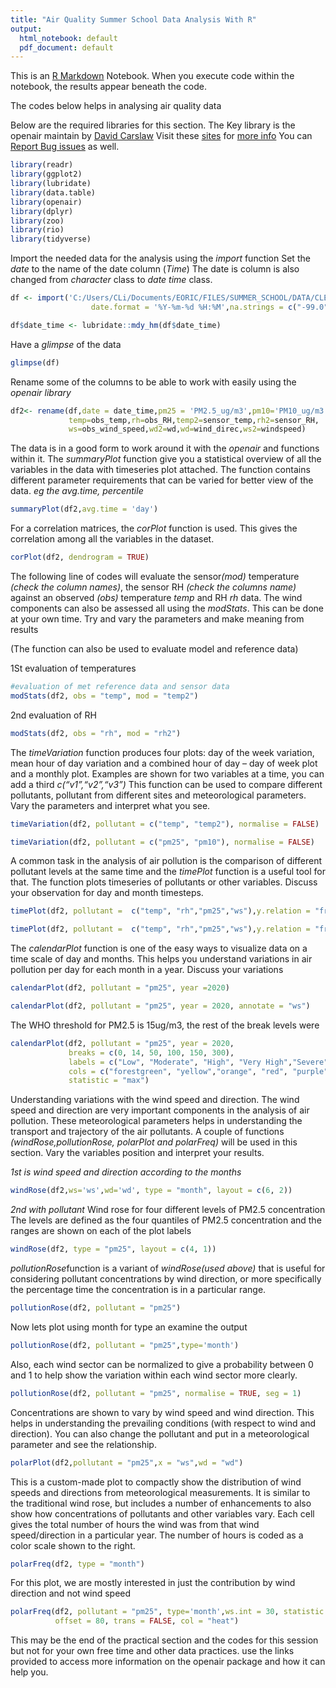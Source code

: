 ---
title: "Air Quality Summer School Data Analysis With R"
output:
  html_notebook: default
  pdf_document: default
---

This is an [R Markdown](http://rmarkdown.rstudio.com) Notebook. When you execute code within the notebook, the results appear beneath the code. 

The codes below helps in analysing air quality data

Below are the required libraries for this section. The Key library is the openair
maintain by [David Carslaw](david.carslaw@york.ac.uk)
Visit these [sites](https://davidcarslaw.github.io/openair/) for [more info](https://github.com/davidcarslaw/openair)
You can [Report Bug issues](https://github.com/davidcarslaw/openair/issues) as well. 

```{r}
library(readr)
library(ggplot2)
library(lubridate)
library(data.table)
library(openair)
library(dplyr)
library(zoo)
library(rio)
library(tidyverse)
```



Import the needed data for the analysis  using the *import* function
Set the *date* to the name of the date column (*Time*)
The date is column is also changed from *character* class to *date time* class. 
```{r}
df <- import('C:/Users/CLi/Documents/EORIC/FILES/SUMMER_SCHOOL/DATA/CLEANED_DATA/cleaned_met_aq_data2.csv',header=TRUE,sep = ',', date = 'Time',
                  date.format = '%Y-%m-%d %H:%M',na.strings = c("-99.0", "-999","-9999",""))

df$date_time <- lubridate::mdy_hm(df$date_time)
```


Have a *glimpse* of the data
```{r}
glimpse(df)
```



Rename some of the columns to be able to work with easily using the *openair library*

```{r}
df2<- rename(df,date = date_time,pm25 = 'PM2.5_ug/m3',pm10='PM10_ug/m3',
             temp=obs_temp,rh=obs_RH,temp2=sensor_temp,rh2=sensor_RH,
             ws=obs_wind_speed,wd2=wd,wd=wind_direc,ws2=windspeed)
```


The data is in a good form to work around it with the *openair* and functions within it.
The *summaryPlot* function give you a statistical overview of all the variables in the data with timeseries plot attached. The function contains different parameter requirements that can be varied for better view of the data. *eg the avg.time, percentile*
```{r}
summaryPlot(df2,avg.time = 'day')
```



For a correlation matrices, the *corPlot* function is used. This gives the correlation among all the variables in the dataset.
```{r}
corPlot(df2, dendrogram = TRUE)
```



The following line of codes will evaluate the sensor*(mod)* temperature *(check the column names)*,
the sensor RH *(check the columns name)* against an observed *(obs)* temperature *temp* and RH *rh* data.
The wind components can also be assessed all using the *modStats*.
This can be done at your own time. Try and vary the parameters and make meaning from results

(The function can also be used to evaluate model and reference data)

1St evaluation of temperatures
```{r}
#evaluation of met reference data and sensor data
modStats(df2, obs = "temp", mod = "temp2")
```



2nd evaluation of RH
```{r}
modStats(df2, obs = "rh", mod = "rh2")
```


The *timeVariation* function produces four plots: day of the week variation, mean
hour of day variation and a combined hour of day – day of week plot and a monthly
plot. Examples are shown for two variables at a time, you can add a third *c("v1","v2","v3")*
This function can be used to compare different pollutants, pollutant from different sites and meteorological parameters.
Vary the parameters and interpret what you see.

```{r}
timeVariation(df2, pollutant = c("temp", "temp2"), normalise = FALSE)
```

```{r}
timeVariation(df2, pollutant = c("pm25", "pm10"), normalise = FALSE)
```


A common task in the analysis of air pollution is the comparison of different pollutant levels at the same time and the *timePlot* function is a useful tool for that. The function plots timeseries of pollutants or other variables. Discuss your observation for day and month timesteps.

```{r}
timePlot(df2, pollutant =  c("temp", "rh","pm25","ws"),y.relation = "free", avg.time = "day")
```

```{r}
timePlot(df2, pollutant =  c("temp", "rh","pm25","ws"),y.relation = "free", avg.time = "month")
```

The *calendarPlot* function is one of the easy ways to visualize data on a time scale of day and months. This helps you understand variations in air pollution per day for each month in a year.
Discuss your variations

```{r}
calendarPlot(df2, pollutant = "pm25", year =2020)
```


```{r}
calendarPlot(df2, pollutant = "pm25", year = 2020, annotate = "ws")
```

The WHO threshold for PM2.5 is 15ug/m3, the rest of the break levels were 
```{r}
calendarPlot(df2, pollutant = "pm25", year = 2020,
             breaks = c(0, 14, 50, 100, 150, 300),
             labels = c("Low", "Moderate", "High", "Very High","Severe"),
             cols = c("forestgreen", "yellow","orange", "red", "purple"),
             statistic = "max")
```




Understanding variations with the wind speed and direction.
The wind speed and direction are very important components in the analysis of air pollution. These meteorological parameters helps in understanding the transport and trajectory of the air pollutants. A couple of functions *(windRose,pollutionRose, polarPlot and polarFreq)* will be used in this section.
Vary the variables position and interpret your results.

*1st is wind speed and direction according to the months*
```{r}
windRose(df2,ws='ws',wd='wd', type = "month", layout = c(6, 2))
```



*2nd with pollutant* Wind rose for four different levels of PM2.5 concentration The levels are defined as the four quantiles of PM2.5 concentration and the ranges are shown on each of the plot labels
```{r}
windRose(df2, type = "pm25", layout = c(4, 1))
```



*pollutionRose*function is a variant of *windRose(used above)* that is useful for considering pollutant concentrations by wind direction, or more specifically the percentage time the concentration is in a particular range.
```{r}
pollutionRose(df2, pollutant = "pm25")
```



Now lets plot using month for type an examine the output
```{r}
pollutionRose(df2, pollutant = "pm25",type='month')
```


Also, each wind sector can be normalized to give a probability between 0 and 1 to help show the variation within each wind sector more clearly.
```{r}
pollutionRose(df2, pollutant = "pm25", normalise = TRUE, seg = 1)
```






Concentrations are shown to vary by wind speed and wind direction. This helps in understanding the prevailing conditions (with respect to wind and direction). You can also change the pollutant and put in a meteorological parameter and see the relationship.
```{r}
polarPlot(df2,pollutant = "pm25",x = "ws",wd = "wd")
```




This is a custom-made plot to compactly show the distribution of wind speeds and directions from meteorological measurements. It is similar to the traditional wind rose, but includes a number of enhancements to also show how concentrations of pollutants and other variables vary. Each cell gives the total number of hours the wind was from that wind speed/direction in a particular year. The number of hours is coded as a color scale shown to the right.
```{r}
polarFreq(df2, type = "month")
```



For this plot, we are mostly interested in just the contribution by wind direction and not wind speed
```{r}
polarFreq(df2, pollutant = "pm25", type='month',ws.int = 30, statistic = "weighted.mean",
          offset = 80, trans = FALSE, col = "heat")
```

This may be the end of the practical section and the codes for this session but not for your own free time and other data practices. use the links provided to access more information on the openair package and how it can help you.